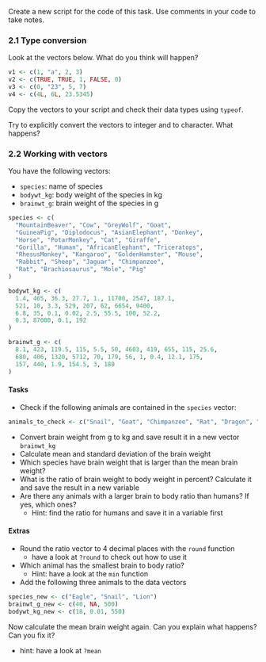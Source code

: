 Create a new script for the code of this task.
Use comments in your code to take notes.

### 2.1 Type conversion

Look at the vectors below. What do you think will happen? 

```r
v1 <- c(1, "a", 2, 3)
v2 <- c(TRUE, TRUE, 1, FALSE, 0)
v3 <- c(0, "23", 5, 7)
v4 <- c(4L, 6L, 23.5345)
```

Copy the vectors to your script and check their data types using `typeof`.

Try to explicitly convert the vectors to integer and to character. What happens?

### 2.2 Working with vectors

You have the following vectors:

- `species`: name of species
- `bodywt_kg`: body weight of the species in kg
- `brainwt_g`: brain weight of the species in g

```r
species <- c(
  "MountainBeaver", "Cow", "GreyWolf", "Goat",
  "GuineaPig", "Diplodocus", "AsianElephant", "Donkey",
  "Horse", "PotarMonkey", "Cat", "Giraffe",
  "Gorilla", "Human", "AfricanElephant", "Triceratops",
  "RhesusMonkey", "Kangaroo", "GoldenHamster", "Mouse",
  "Rabbit", "Sheep", "Jaguar", "Chimpanzee",
  "Rat", "Brachiosaurus", "Mole", "Pig"
)

bodywt_kg <- c(
  1.4, 465, 36.3, 27.7, 1., 11700, 2547, 187.1,
  521, 10, 3.3, 529, 207, 62, 6654, 9400,
  6.8, 35, 0.1, 0.02, 2.5, 55.5, 100, 52.2,
  0.3, 87000, 0.1, 192
)

brainwt_g <- c(
  8.1, 423, 119.5, 115, 5.5, 50, 4603, 419, 655, 115, 25.6,
  680, 406, 1320, 5712, 70, 179, 56, 1, 0.4, 12.1, 175,
  157, 440, 1.9, 154.5, 3, 180
)
```

#### Tasks

- Check if the following animals are contained in the `species` vector:

```r
animals_to_check <- c("Snail", "Goat", "Chimpanzee", "Rat", "Dragon", "Eagle")
```

- Convert brain weight from g to kg and save result it in a new vector `brainwt_kg`
- Calculate mean and standard deviation of the brain weight
- Which species have brain weight that is larger than the mean brain weight?
- What is the ratio of brain weight to body weight in percent? Calculate it and save the result in a new variable
- Are there any animals with a larger brain to body ratio than humans? If yes, which ones?
  - Hint: find the ratio for humans and save it in a variable first


#### Extras

- Round the ratio vector to 4 decimal places with the `round` function
  - have a look at `?round` to check out how to use it
- Which animal has the smallest brain to body ratio?
  - Hint: have a look at the `min` function
- Add the following three animals to the data vectors

```r
species_new <- c("Eagle", "Snail", "Lion")
brainwt_g_new <- c(40, NA, 500)
bodywt_kg_new <- c(18, 0.01, 550)
```

 Now calculate the mean brain weight again. Can you explain what happens? Can you fix it?
 
 - hint: have a look at `?mean`
